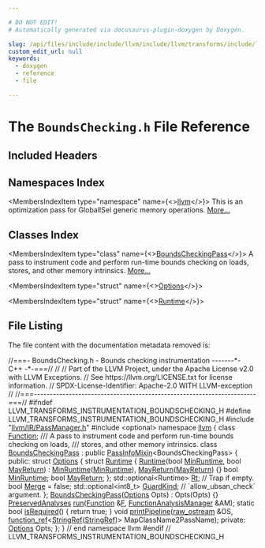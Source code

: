 ```yaml
---

# DO NOT EDIT!
# Automatically generated via docusaurus-plugin-doxygen by Doxygen.

slug: /api/files/include/include/llvm/include/llvm/transforms/include/llvm/transforms/instrumentation/boundschecking-h
custom_edit_url: null
keywords:
  - doxygen
  - reference
  - file

---
```





# The `BoundsChecking.h` File Reference

<DoxygenPage pluginConfig={pluginConfig}>



## Included Headers

<IncludesList>
<IncludesListItem
  filePath="llvm/IR/PassManager.h"
  permalink="/docs/api/files/include/include/llvm/include/llvm/ir/passmanager-h"
  isLocal="true" />
<IncludesListItem
  filePath="optional"
  permalink=""
  isLocal="false" />
</IncludesList>

## Namespaces Index

<MembersIndex>

<MembersIndexItem
  type="namespace"
  name={<><a href="/docs/api/namespaces/llvm">llvm</a></>}>
This is an optimization pass for GlobalISel generic memory operations. <a href="/docs/api/namespaces/llvm/#details">More...</a>
</MembersIndexItem>

</MembersIndex>

## Classes Index

<MembersIndex>

<MembersIndexItem
  type="class"
  name={<><a href="/docs/api/classes/llvm/boundscheckingpass">BoundsCheckingPass</a></>}>
A pass to instrument code and perform run-time bounds checking on loads, stores, and other memory intrinsics. <a href="/docs/api/classes/llvm/boundscheckingpass/#details">More...</a>
</MembersIndexItem>

<MembersIndexItem
  type="struct"
  name={<><a href="/docs/api/structs/llvm/boundscheckingpass/options">Options</a></>}>
</MembersIndexItem>

<MembersIndexItem
  type="struct"
  name={<><a href="/docs/api/structs/llvm/boundscheckingpass/options/runtime">Runtime</a></>}>
</MembersIndexItem>

</MembersIndex>


## File Listing

The file content with the documentation metadata removed is:

<ProgramListing>

<Link id="l00001" /><CodeLine lineNumber="1"><Highlight kind="comment">//===- BoundsChecking.h - Bounds checking instrumentation -------&#42;- C++ -&#42;-===//</Highlight><Highlight kind="normal"></Highlight></CodeLine>
<Link id="l00002" /><CodeLine lineNumber="2"><Highlight kind="normal"></Highlight><Highlight kind="comment">//</Highlight><Highlight kind="normal"></Highlight></CodeLine>
<Link id="l00003" /><CodeLine lineNumber="3"><Highlight kind="normal"></Highlight><Highlight kind="comment">// Part of the LLVM Project, under the Apache License v2.0 with LLVM Exceptions.</Highlight><Highlight kind="normal"></Highlight></CodeLine>
<Link id="l00004" /><CodeLine lineNumber="4"><Highlight kind="normal"></Highlight><Highlight kind="comment">// See https://llvm.org/LICENSE.txt for license information.</Highlight><Highlight kind="normal"></Highlight></CodeLine>
<Link id="l00005" /><CodeLine lineNumber="5"><Highlight kind="normal"></Highlight><Highlight kind="comment">// SPDX-License-Identifier: Apache-2.0 WITH LLVM-exception</Highlight><Highlight kind="normal"></Highlight></CodeLine>
<Link id="l00006" /><CodeLine lineNumber="6"><Highlight kind="normal"></Highlight><Highlight kind="comment">//</Highlight><Highlight kind="normal"></Highlight></CodeLine>
<Link id="l00007" /><CodeLine lineNumber="7"><Highlight kind="normal"></Highlight><Highlight kind="comment">//===----------------------------------------------------------------------===//</Highlight><Highlight kind="normal"></Highlight></CodeLine>
<Link id="l00008" /><CodeLine lineNumber="8"><Highlight kind="normal"></Highlight></CodeLine>
<Link id="l00009" /><CodeLine lineNumber="9"><Highlight kind="normal"></Highlight><Highlight kind="preprocessor">#ifndef LLVM&#95;TRANSFORMS&#95;INSTRUMENTATION&#95;BOUNDSCHECKING&#95;H</Highlight><Highlight kind="normal"></Highlight></CodeLine>
<Link id="l00010" /><CodeLine lineNumber="10"><Highlight kind="normal"></Highlight><Highlight kind="preprocessor">#define LLVM&#95;TRANSFORMS&#95;INSTRUMENTATION&#95;BOUNDSCHECKING&#95;H</Highlight><Highlight kind="normal"></Highlight></CodeLine>
<Link id="l00011" /><CodeLine lineNumber="11"><Highlight kind="normal"></Highlight></CodeLine>
<Link id="l00012" /><CodeLine lineNumber="12"><Highlight kind="normal"></Highlight><Highlight kind="preprocessor">#include &quot;<a href="/docs/api/files/include/include/llvm/include/llvm/ir/passmanager-h">llvm/IR/PassManager.h</a>&quot;</Highlight><Highlight kind="normal"></Highlight></CodeLine>
<Link id="l00013" /><CodeLine lineNumber="13"><Highlight kind="normal"></Highlight><Highlight kind="preprocessor">#include &lt;optional&gt;</Highlight><Highlight kind="normal"></Highlight></CodeLine>
<Link id="l00014" /><CodeLine lineNumber="14"><Highlight kind="normal"></Highlight></CodeLine>
<Link id="l00015" /><CodeLine lineNumber="15"><Highlight kind="normal"></Highlight><Highlight kind="keyword">namespace </Highlight><Highlight kind="normal"><a href="/docs/api/namespaces/llvm">llvm</a> &#123;</Highlight></CodeLine>
<Link id="l00016" /><CodeLine lineNumber="16"><Highlight kind="normal"></Highlight><Highlight kind="keyword">class </Highlight><Highlight kind="normal"><a href="/docs/api/classes/llvm/function">Function</a>;</Highlight></CodeLine>
<Link id="l00017" /><CodeLine lineNumber="17"><Highlight kind="normal"></Highlight><Highlight kind="comment"></Highlight></CodeLine>
<Link id="l00018" /><CodeLine lineNumber="18"><Highlight kind="comment">/// A pass to instrument code and perform run-time bounds checking on loads,</Highlight></CodeLine>
<Link id="l00019" /><CodeLine lineNumber="19"><Highlight kind="comment">/// stores, and other memory intrinsics.</Highlight><Highlight kind="normal"></Highlight></CodeLine>
<Link id="l00020" /><CodeLine lineNumber="20" lineLink="/docs/api/classes/llvm/boundscheckingpass"><Highlight kind="normal"></Highlight><Highlight kind="keyword">class </Highlight><Highlight kind="normal"><a href="/docs/api/classes/llvm/boundscheckingpass/#a702deb0b9b06029488d6eb0bd8431f54">BoundsCheckingPass</a> : </Highlight><Highlight kind="keyword">public</Highlight><Highlight kind="normal"> <a href="/docs/api/structs/llvm/passinfomixin">PassInfoMixin</a>&lt;BoundsCheckingPass&gt; &#123;</Highlight></CodeLine>
<Link id="l00021" /><CodeLine lineNumber="21"><Highlight kind="normal"></Highlight></CodeLine>
<Link id="l00022" /><CodeLine lineNumber="22"><Highlight kind="normal"></Highlight><Highlight kind="keyword">public</Highlight><Highlight kind="normal">:</Highlight></CodeLine>
<Link id="l00023" /><CodeLine lineNumber="23" lineLink="/docs/api/structs/llvm/boundscheckingpass/options"><Highlight kind="normal">  </Highlight><Highlight kind="keyword">struct </Highlight><Highlight kind="normal"><a href="/docs/api/structs/llvm/boundscheckingpass/options">Options</a> &#123;</Highlight></CodeLine>
<Link id="l00024" /><CodeLine lineNumber="24" lineLink="/docs/api/structs/llvm/boundscheckingpass/options/runtime"><Highlight kind="normal">    </Highlight><Highlight kind="keyword">struct </Highlight><Highlight kind="normal"><a href="/docs/api/structs/llvm/boundscheckingpass/options/runtime/#a4c11a935d759926420ccb68d8fab34de">Runtime</a> &#123;</Highlight></CodeLine>
<Link id="l00025" /><CodeLine lineNumber="25" lineLink="/docs/api/structs/llvm/boundscheckingpass/options/runtime/#a4c11a935d759926420ccb68d8fab34de"><Highlight kind="normal">      <a href="/docs/api/structs/llvm/boundscheckingpass/options/runtime/#a4c11a935d759926420ccb68d8fab34de">Runtime</a>(</Highlight><Highlight kind="keywordtype">bool</Highlight><Highlight kind="normal"> <a href="/docs/api/structs/llvm/boundscheckingpass/options/runtime/#aeaaae975fbdefa77d8d86d0003fd61c5">MinRuntime</a>, </Highlight><Highlight kind="keywordtype">bool</Highlight><Highlight kind="normal"> <a href="/docs/api/structs/llvm/boundscheckingpass/options/runtime/#a8e06e0065c14965179c2287424924dfb">MayReturn</a>)</Highlight></CodeLine>
<Link id="l00026" /><CodeLine lineNumber="26"><Highlight kind="normal">          : <a href="/docs/api/structs/llvm/boundscheckingpass/options/runtime/#aeaaae975fbdefa77d8d86d0003fd61c5">MinRuntime</a>(<a href="/docs/api/structs/llvm/boundscheckingpass/options/runtime/#aeaaae975fbdefa77d8d86d0003fd61c5">MinRuntime</a>), <a href="/docs/api/structs/llvm/boundscheckingpass/options/runtime/#a8e06e0065c14965179c2287424924dfb">MayReturn</a>(<a href="/docs/api/structs/llvm/boundscheckingpass/options/runtime/#a8e06e0065c14965179c2287424924dfb">MayReturn</a>) &#123;&#125;</Highlight></CodeLine>
<Link id="l00027" /><CodeLine lineNumber="27" lineLink="/docs/api/structs/llvm/boundscheckingpass/options/runtime/#aeaaae975fbdefa77d8d86d0003fd61c5"><Highlight kind="normal">      </Highlight><Highlight kind="keywordtype">bool</Highlight><Highlight kind="normal"> <a href="/docs/api/structs/llvm/boundscheckingpass/options/runtime/#aeaaae975fbdefa77d8d86d0003fd61c5">MinRuntime</a>;</Highlight></CodeLine>
<Link id="l00028" /><CodeLine lineNumber="28" lineLink="/docs/api/structs/llvm/boundscheckingpass/options/runtime/#a8e06e0065c14965179c2287424924dfb"><Highlight kind="normal">      </Highlight><Highlight kind="keywordtype">bool</Highlight><Highlight kind="normal"> <a href="/docs/api/structs/llvm/boundscheckingpass/options/runtime/#a8e06e0065c14965179c2287424924dfb">MayReturn</a>;</Highlight></CodeLine>
<Link id="l00029" /><CodeLine lineNumber="29"><Highlight kind="normal">    &#125;;</Highlight></CodeLine>
<Link id="l00030" /><CodeLine lineNumber="30" lineLink="/docs/api/structs/llvm/boundscheckingpass/options/#a95661ce6dea104aa980e92c170a01184"><Highlight kind="normal">    std::optional&lt;Runtime&gt; <a href="/docs/api/structs/llvm/boundscheckingpass/options/#a95661ce6dea104aa980e92c170a01184">Rt</a>; </Highlight><Highlight kind="comment">// Trap if empty.</Highlight><Highlight kind="normal"></Highlight></CodeLine>
<Link id="l00031" /><CodeLine lineNumber="31" lineLink="/docs/api/structs/llvm/boundscheckingpass/options/#a9dc94ca3f52631eae8b580e1e888fb65"><Highlight kind="normal">    </Highlight><Highlight kind="keywordtype">bool</Highlight><Highlight kind="normal"> <a href="/docs/api/structs/llvm/boundscheckingpass/options/#a9dc94ca3f52631eae8b580e1e888fb65">Merge</a> = </Highlight><Highlight kind="keyword">false</Highlight><Highlight kind="normal">;</Highlight></CodeLine>
<Link id="l00032" /><CodeLine lineNumber="32" lineLink="/docs/api/structs/llvm/boundscheckingpass/options/#ab3b19c6ccdbdc344e70a76294153ceea"><Highlight kind="normal">    std::optional&lt;int8&#95;t&gt; <a href="/docs/api/structs/llvm/boundscheckingpass/options/#ab3b19c6ccdbdc344e70a76294153ceea">GuardKind</a>; </Highlight><Highlight kind="comment">// &#96;allow&#95;ubsan&#95;check&#96; argument.</Highlight><Highlight kind="normal"></Highlight></CodeLine>
<Link id="l00033" /><CodeLine lineNumber="33"><Highlight kind="normal">  &#125;;</Highlight></CodeLine>
<Link id="l00034" /><CodeLine lineNumber="34"><Highlight kind="normal"></Highlight></CodeLine>
<Link id="l00035" /><CodeLine lineNumber="35" lineLink="/docs/api/classes/llvm/boundscheckingpass/#a702deb0b9b06029488d6eb0bd8431f54"><Highlight kind="normal">  <a href="/docs/api/classes/llvm/boundscheckingpass/#a702deb0b9b06029488d6eb0bd8431f54">BoundsCheckingPass</a>(<a href="/docs/api/structs/llvm/boundscheckingpass/options">Options</a> Opts) : Opts(Opts) &#123;&#125;</Highlight></CodeLine>
<Link id="l00036" /><CodeLine lineNumber="36"><Highlight kind="normal">  <a href="/docs/api/classes/llvm/preservedanalyses">PreservedAnalyses</a> <a href="/docs/api/classes/llvm/boundscheckingpass/#aaeef3ef960131b08e172917320b9507d">run</a>(<a href="/docs/api/classes/llvm/function">Function</a> &amp;<a href="/docs/api/files/lib/lib/support/md5-cpp/#a96d73bbd7af15cb1fc38c3f4a3bd82e9">F</a>, <a href="/docs/api/namespaces/llvm/#adce09a5a0de0e3177eb00e932734af2f">FunctionAnalysisManager</a> &amp;AM);</Highlight></CodeLine>
<Link id="l00037" /><CodeLine lineNumber="37" lineLink="/docs/api/classes/llvm/boundscheckingpass/#a4c976f2cb4f068b5188499f97c4816ea"><Highlight kind="normal">  </Highlight><Highlight kind="keyword">static</Highlight><Highlight kind="normal"> </Highlight><Highlight kind="keywordtype">bool</Highlight><Highlight kind="normal"> <a href="/docs/api/classes/llvm/boundscheckingpass/#a4c976f2cb4f068b5188499f97c4816ea">isRequired</a>() &#123; </Highlight><Highlight kind="keywordflow">return</Highlight><Highlight kind="normal"> </Highlight><Highlight kind="keyword">true</Highlight><Highlight kind="normal">; &#125;</Highlight></CodeLine>
<Link id="l00038" /><CodeLine lineNumber="38"><Highlight kind="normal">  </Highlight><Highlight kind="keywordtype">void</Highlight><Highlight kind="normal"> <a href="/docs/api/classes/llvm/boundscheckingpass/#ad728f247a680b64e6e3f02512dbbdc56">printPipeline</a>(<a href="/docs/api/classes/llvm/raw-ostream">raw&#95;ostream</a> &amp;OS,</Highlight></CodeLine>
<Link id="l00039" /><CodeLine lineNumber="39"><Highlight kind="normal">                     <a href="/docs/api/classes/llvm/function-ref">function&#95;ref</a>&lt;<a href="/docs/api/classes/llvm/stringref">StringRef</a>(<a href="/docs/api/classes/llvm/stringref">StringRef</a>)&gt; MapClassName2PassName);</Highlight></CodeLine>
<Link id="l00040" /><CodeLine lineNumber="40"><Highlight kind="normal"></Highlight></CodeLine>
<Link id="l00041" /><CodeLine lineNumber="41"><Highlight kind="normal"></Highlight><Highlight kind="keyword">private</Highlight><Highlight kind="normal">:</Highlight></CodeLine>
<Link id="l00042" /><CodeLine lineNumber="42"><Highlight kind="normal">  <a href="/docs/api/files/lib/lib/debuginfo/lib/debuginfo/logicalview/lib/debuginfo/logicalview/core/lvoptions-cpp/#ab4088b7a11f3cbc38ac16a6e9c72494e">Options</a> Opts;</Highlight></CodeLine>
<Link id="l00043" /><CodeLine lineNumber="43"><Highlight kind="normal">&#125;;</Highlight></CodeLine>
<Link id="l00044" /><CodeLine lineNumber="44"><Highlight kind="normal"></Highlight></CodeLine>
<Link id="l00045" /><CodeLine lineNumber="45"><Highlight kind="normal">&#125; </Highlight><Highlight kind="comment">// end namespace llvm</Highlight><Highlight kind="normal"></Highlight></CodeLine>
<Link id="l00046" /><CodeLine lineNumber="46"><Highlight kind="normal"></Highlight></CodeLine>
<Link id="l00047" /><CodeLine lineNumber="47"><Highlight kind="normal"></Highlight><Highlight kind="preprocessor">#endif </Highlight><Highlight kind="comment">// LLVM&#95;TRANSFORMS&#95;INSTRUMENTATION&#95;BOUNDSCHECKING&#95;H</Highlight><Highlight kind="normal"></Highlight></CodeLine>

</ProgramListing>


</DoxygenPage>
